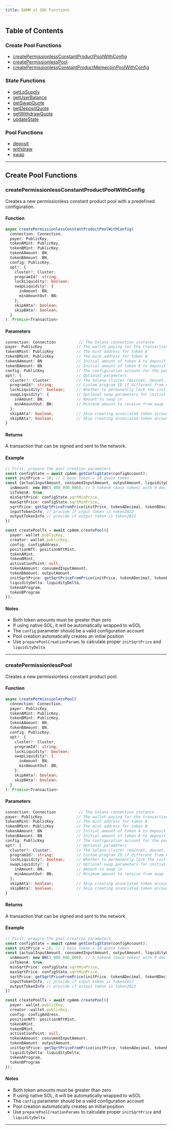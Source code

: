 ```yaml
---
title: DAMM v1 SDK Functions
---
```


## Table of Contents

### Create Pool Functions
- [createPermissionlessConstantProductPoolWithConfig](#createPermissionlessConstantProductPoolWithConfig)
- [createPermissionlessPool](#createPermissionlessPool)
- [createPermissionlessConstantProductMemecoinPoolWithConfig](#createPermissionlessConstantProductMemecoinPoolWithConfig)

### State Functions
- [getLpSupply](#getLpSupply)
- [getUserBalance](#getUserBalance)
- [getSwapQuote](#getSwapQuote)
- [getDepositQuote](#getDepositQuote)
- [getWithdrawQuote](#getWithdrawQuote)
- [updateState](#updateState)

### Pool Functions
- [deposit](#deposit)
- [withdraw](#withdraw)
- [swap](#swap)

---

## Create Pool Functions

### createPermissionlessConstantProductPoolWithConfig

Creates a new permissionless constant product pool with a predefined configuration.

#### Function
```typescript
async createPermissionlessConstantProductPoolWithConfig(
  connection: Connection,
  payer: PublicKey,
  tokenAMint: PublicKey,
  tokenBMint: PublicKey,
  tokenAAmount: BN,
  tokenBAmount: BN,
  config: PublicKey,
  opt?: {
    cluster?: Cluster;
    programId?: string;
    lockLiquidity?: boolean;
    swapLiquidity?: {
      inAmount: BN;
      minAmountOut: BN;
    };
    skipAAta?: boolean;
    skipBAta?: boolean;
  }
): Promise<Transaction>
```

#### Parameters
```typescript
connection: Connection          // The Solana connection instance
payer: PublicKey               // The wallet paying for the transaction
tokenAMint: PublicKey          // The mint address for token A
tokenBMint: PublicKey          // The mint address for token B
tokenAAmount: BN               // Initial amount of token A to deposit
tokenBAmount: BN               // Initial amount of token B to deposit
config: PublicKey              // The configuration account for the pool
opt?: {                        // Optional parameters
  cluster?: Cluster;           // The Solana cluster (mainnet, devnet, etc.)
  programId?: string;          // Custom program ID if different from default
  lockLiquidity?: boolean;     // Whether to permanently lock the initial liquidity
  swapLiquidity?: {            // Optional swap parameters for initial liquidity
    inAmount: BN;              // Amount to swap in
    minAmountOut: BN;          // Minimum amount to receive from swap
  };
  skipAAta?: boolean;          // Skip creating associated token account for token A
  skipBAta?: boolean;          // Skip creating associated token account for token B
}
```

#### Returns

A transaction that can be signed and sent to the network.

#### Example
```typescript
// First, prepare the pool creation parameters
const configState = await cpAmm.getConfigState(configAccount);
const initPrice = 10; // 1 base token = 10 quote token
const {actualInputAmount, consumedInputAmount, outputAmount, liquidityDelta} = cpAmm.getDepositQuote({
  inAmount: new BN(5_000_000_000), // 5 tokenA (base token) with 9 decimals
  isTokenA: true;
  minSqrtPrice: configState.sqrtMinPrice,
  maxSqrtPrice: configState.sqrtMinPrice,
  sqrtPrice: getSqrtPriceFromPrice(initPrice, tokenADecimal, tokenBDecimal),
  inputTokenInfo, // provide if input token is token2022
  outputTokenInfo // provide if output token is token2022
})

const createPoolTx = await cpAmm.createPool({
  payer: wallet.publicKey,
  creator: wallet.publicKey,
  config: configAddress,
  positionNft: positionNftMint,
  tokenAMint,
  tokenBMint,
  activationPoint: null,
  tokenAAmount: consumedInputAmount,
  tokenBAmount: outputAmount,
  initSqrtPrice: getSqrtPriceFromPrice(initPrice, tokenADecimal, tokenBDecimal);,
  liquidityDelta: liquidityDelta,
  tokenAProgram,
  tokenBProgram
});
```

#### Notes
- Both token amounts must be greater than zero
- If using native SOL, it will be automatically wrapped to wSOL
- The `config` parameter should be a valid configuration account
- Pool creation automatically creates an initial position
- Use `preparePoolCreationParams` to calculate proper `initSqrtPrice` and `liquidityDelta`

---

### createPermissionlessPool

Creates a new permissionless constant product pool. 

#### Function
```typescript
async createPermissionlessPool(
  connection: Connection,
  payer: PublicKey,
  tokenAMint: PublicKey,
  tokenBMint: PublicKey,
  tokenAAmount: BN,
  tokenBAmount: BN,
  config: PublicKey,
  opt?: {
    cluster?: Cluster;
    programId?: string;
    lockLiquidity?: boolean;
    swapLiquidity?: {
      inAmount: BN;
      minAmountOut: BN;
    };
    skipAAta?: boolean;
    skipBAta?: boolean;
  }
): Promise<Transaction>
```

#### Parameters
```typescript
connection: Connection          // The Solana connection instance
payer: PublicKey               // The wallet paying for the transaction
tokenAMint: PublicKey          // The mint address for token A
tokenBMint: PublicKey          // The mint address for token B
tokenAAmount: BN               // Initial amount of token A to deposit
tokenBAmount: BN               // Initial amount of token B to deposit
config: PublicKey              // The configuration account for the pool
opt?: {                        // Optional parameters
  cluster?: Cluster;           // The Solana cluster (mainnet, devnet, etc.)
  programId?: string;          // Custom program ID if different from default
  lockLiquidity?: boolean;     // Whether to permanently lock the initial liquidity
  swapLiquidity?: {            // Optional swap parameters for initial liquidity
    inAmount: BN;              // Amount to swap in
    minAmountOut: BN;          // Minimum amount to receive from swap
  };
  skipAAta?: boolean;          // Skip creating associated token account for token A
  skipBAta?: boolean;          // Skip creating associated token account for token B
}
```

#### Returns

A transaction that can be signed and sent to the network.

#### Example
```typescript
// First, prepare the pool creation parameters
const configState = await cpAmm.getConfigState(configAccount);
const initPrice = 10; // 1 base token = 10 quote token
const {actualInputAmount, consumedInputAmount, outputAmount, liquidityDelta} = cpAmm.getDepositQuote({
  inAmount: new BN(5_000_000_000), // 5 tokenA (base token) with 9 decimals
  isTokenA: true;
  minSqrtPrice: configState.sqrtMinPrice,
  maxSqrtPrice: configState.sqrtMinPrice,
  sqrtPrice: getSqrtPriceFromPrice(initPrice, tokenADecimal, tokenBDecimal),
  inputTokenInfo, // provide if input token is token2022
  outputTokenInfo // provide if output token is token2022
})

const createPoolTx = await cpAmm.createPool({
  payer: wallet.publicKey,
  creator: wallet.publicKey,
  config: configAddress,
  positionNft: positionNftMint,
  tokenAMint,
  tokenBMint,
  activationPoint: null,
  tokenAAmount: consumedInputAmount,
  tokenBAmount: outputAmount,
  initSqrtPrice: getSqrtPriceFromPrice(initPrice, tokenADecimal, tokenBDecimal);,
  liquidityDelta: liquidityDelta,
  tokenAProgram,
  tokenBProgram
});
```

#### Notes
- Both token amounts must be greater than zero
- If using native SOL, it will be automatically wrapped to wSOL
- The `config` parameter should be a valid configuration account
- Pool creation automatically creates an initial position
- Use `preparePoolCreationParams` to calculate proper `initSqrtPrice` and `liquidityDelta`

---